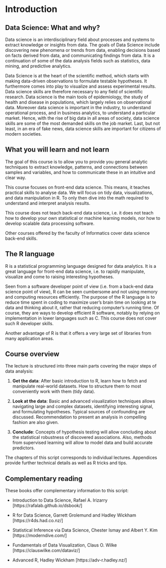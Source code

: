 # Introduction {-}

## Data Science: What and why? {-}

Data science is an interdisciplinary field about processes and systems to extract knowledge or insights from data.
The goals of Data Science include discovering new phenomena or trends from data, enabling decisions based on facts derived from data, and communicating findings from data. It is a continuation of some of the data analysis fields such as statistics, data mining, and predictive analytics.

Data Science is at the heart of the scientific method, which starts with making data-driven observations to formulate testable hypotheses. It furthermore comes into play to visualize and assess experimental results. Data science skills are therefore necessary to any field of scientific research. Data science is the main tools of epidemiology, the study of health and disease in populations, which largely relies on observational data. Moreover data science is important in the industry, to understand operational process, and in business analytics, to understand a particular market. Hence, with the rise of big data in all areas of society, data science skills are some of the most demanded skills on the job market. Last, but not least, in an era of fake news, data science skills are important for citizens of modern societies. 

## What you will learn and not learn {-}

The goal of this course is to allow you to provide you general analytic techniques to extract knowledge, patterns, and connections between samples and variables, and how to communicate these in an intuitive and clear way.

This course focuses on front-end data science. This means, it teaches practical skills to analyse data. We will focus on tidy data, visualizations, and data manipulation in R. To only then dive into the math required to understand and interpret analysis results.

This course does not teach back-end data science, i.e. it does not teach how to develop your own statistical or machine learning models, nor how to develop scalable data processing software.

Other courses offered by the faculty of Informatics cover data science back-end skills. 

## The R language {-}

R is a statistical programming language designed for data analytics. It is a great language for front-end data science, i.e. to rapidly manipulate, visualize and come to raising interesting hypotheses. 

Seen from a software developer point of view (i.e. from a back-end data science point of view), R can be seen cumbersome and not using memory and computing resources efficiently. The purpose of the R language is to reduce time spent in coding to maximize user's brain time on looking at te data and thinking about it, rather that reducing computer's running time. Of course, they are ways to develop efficient R software, notably by relying on implementation in lower languages such as C. This course does not cover such R developer skills. 

Another advantage of R is that it offers a very large set of libraries from many application areas.


## Course overview {-}

The lecture is structured into three main parts covering the major steps of data analysis:

1. **Get the data**: After basic introduction to R, learn how to fetch and manipulate real-world datasets. How to structure them to most conveniently work with them (tidy data).

2. **Look at the data**: Basic and advanced visualization techniques allows navigating large and complex datasets, identifying interesting signal, and formulating hypotheses. Typical sources of confounding are discussed. Recommendation to present an analysis in compelling fashion are also given. 

3. **Conclude**: Concepts of hypothesis testing will allow concluding about the statistical robustness of discovered associations. Also, methods from supervised learning will allow to model data and build accurate predictors.

The chapters of this script corresponds to individual lectures. Appendices provide further technical details as well as R tricks and tips. 

## Complementary reading {-}

These books offer complementary information to this script:

- Introduction to Data Science, Rafael A. Irizarry [https://rafalab.github.io/dsbook/]

- R for Data Science, Garrett Grolemund and Hadley Wickham [https://r4ds.had.co.nz/]

- Statistical Inference via Data Science, Chester Ismay and Albert Y. Kim [https://moderndive.com/]

- Fundamentals of Data Visualization, Claus O. Wilke [https://clauswilke.com/dataviz/] 

- Advanced R, Hadley Wickham [https://adv-r.hadley.nz/]



